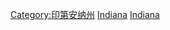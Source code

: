 {{Commons cat|Economy of Indiana}}
[[Category:印第安纳州|Category:印第安纳州]]
[[Category:美国各州经济|Indiana]]
[[Category:美国中西部经济|Indiana]]